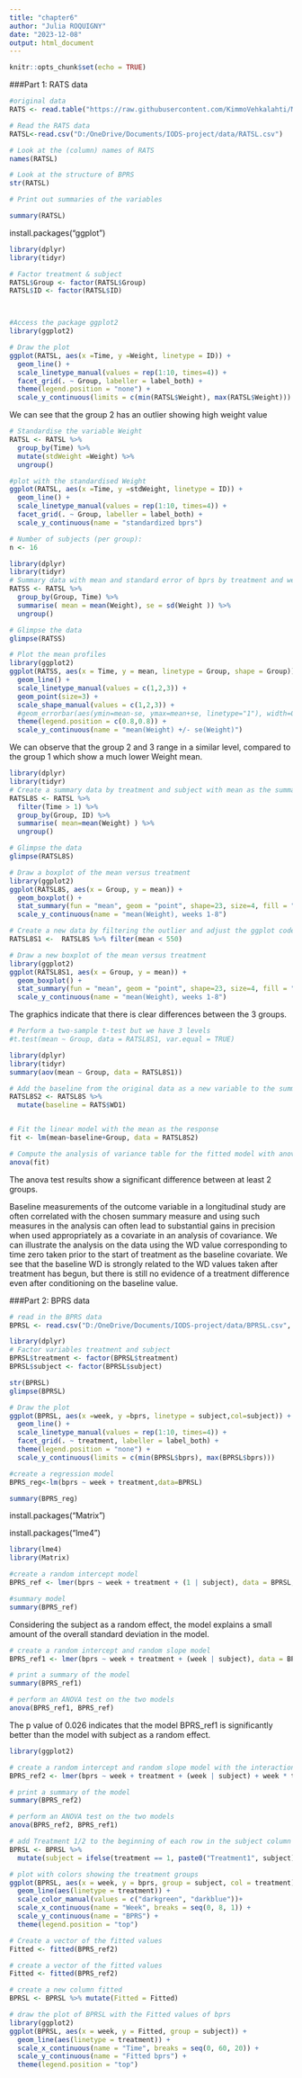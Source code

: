 ```yaml
---
title: "chapter6"
author: "Julia ROQUIGNY"
date: "2023-12-08"
output: html_document
---
```


```r
knitr::opts_chunk$set(echo = TRUE)
```

###Part 1: RATS data 

```r
#original data 
RATS <- read.table("https://raw.githubusercontent.com/KimmoVehkalahti/MABS/master/Examples/data/rats.txt", header = TRUE, sep = '\t')

# Read the RATS data
RATSL<-read.csv("D:/OneDrive/Documents/IODS-project/data/RATSL.csv")

# Look at the (column) names of RATS
names(RATSL)

# Look at the structure of BPRS
str(RATSL)

# Print out summaries of the variables

summary(RATSL)

```

install.packages("ggplot")


```r
library(dplyr)
library(tidyr)

# Factor treatment & subject
RATSL$Group <- factor(RATSL$Group)
RATSL$ID <- factor(RATSL$ID)



#Access the package ggplot2
library(ggplot2)

# Draw the plot
ggplot(RATSL, aes(x =Time, y =Weight, linetype = ID)) +
  geom_line() +
  scale_linetype_manual(values = rep(1:10, times=4)) +
  facet_grid(. ~ Group, labeller = label_both) +
  theme(legend.position = "none") + 
  scale_y_continuous(limits = c(min(RATSL$Weight), max(RATSL$Weight)))


```
We can see that the group 2 has an outlier showing high weight value

```r
# Standardise the variable Weight
RATSL <- RATSL %>%
  group_by(Time) %>%
  mutate(stdWeight =Weight) %>%
  ungroup()

#plot with the standardised Weight
ggplot(RATSL, aes(x =Time, y =stdWeight, linetype = ID)) +
  geom_line() +
  scale_linetype_manual(values = rep(1:10, times=4)) +
  facet_grid(. ~ Group, labeller = label_both) +
  scale_y_continuous(name = "standardized bprs")


```

```r
# Number of subjects (per group):
n <- 16

library(dplyr)
library(tidyr)
# Summary data with mean and standard error of bprs by treatment and week 
RATSS <- RATSL %>%
  group_by(Group, Time) %>%
  summarise( mean = mean(Weight), se = sd(Weight )) %>%
  ungroup()

# Glimpse the data
glimpse(RATSS)

# Plot the mean profiles
library(ggplot2)
ggplot(RATSS, aes(x = Time, y = mean, linetype = Group, shape = Group)) +
  geom_line() +
  scale_linetype_manual(values = c(1,2,3)) +
  geom_point(size=3) +
  scale_shape_manual(values = c(1,2,3)) +
  #geom_errorbar(aes(ymin=mean-se, ymax=mean+se, linetype="1"), width=0.3) +
  theme(legend.position = c(0.8,0.8)) +
  scale_y_continuous(name = "mean(Weight) +/- se(Weight)")


```
We can observe that the group 2 and 3 range in a similar level, compared to the group 1 which show a much lower Weight mean. 

```r
library(dplyr)
library(tidyr)
# Create a summary data by treatment and subject with mean as the summary variable (ignoring baseline week 1)
RATSL8S <- RATSL %>%
  filter(Time > 1) %>%
  group_by(Group, ID) %>%
  summarise( mean=mean(Weight) ) %>%
  ungroup()

# Glimpse the data
glimpse(RATSL8S)

# Draw a boxplot of the mean versus treatment
library(ggplot2)
ggplot(RATSL8S, aes(x = Group, y = mean)) +
  geom_boxplot() +
  stat_summary(fun = "mean", geom = "point", shape=23, size=4, fill = "white") +
  scale_y_continuous(name = "mean(Weight), weeks 1-8")


```


```r
# Create a new data by filtering the outlier and adjust the ggplot code the draw the plot again with the new data
RATSL8S1 <-  RATSL8S %>% filter(mean < 550)

# Draw a new boxplot of the mean versus treatment
library(ggplot2)
ggplot(RATSL8S1, aes(x = Group, y = mean)) +
  geom_boxplot() +
  stat_summary(fun = "mean", geom = "point", shape=23, size=4, fill = "white") +
  scale_y_continuous(name = "mean(Weight), weeks 1-8")

```
The graphics indicate that there is clear differences between the 3 groups. 

```r

# Perform a two-sample t-test but we have 3 levels 
#t.test(mean ~ Group, data = RATSL8S1, var.equal = TRUE)

library(dplyr)
library(tidyr)
summary(aov(mean ~ Group, data = RATSL8S1))

# Add the baseline from the original data as a new variable to the summary data
RATSL8S2 <- RATSL8S %>%
  mutate(baseline = RATS$WD1)


# Fit the linear model with the mean as the response 
fit <- lm(mean~baseline+Group, data = RATSL8S2)

# Compute the analysis of variance table for the fitted model with anova()
anova(fit)

```

The anova test results show a significant difference between at least 2 groups. 

Baseline measurements of the outcome variable in a longitudinal study are often correlated with the chosen summary measure and using such measures in the analysis can often lead to substantial gains in precision when used appropriately as a covariate in an analysis of covariance. We can illustrate the analysis on the data using the WD value corresponding to time zero taken prior to the start of treatment as the baseline covariate.
We see that the baseline WD is strongly related to the WD values taken after treatment has begun, but there is still no evidence of a treatment difference even after conditioning on the baseline value.

###Part 2: BPRS data 


```r
# read in the BPRS data
BPRSL <- read.csv("D:/OneDrive/Documents/IODS-project/data/BPRSL.csv", header = TRUE)

library(dplyr)
# Factor variables treatment and subject
BPRSL$treatment <- factor(BPRSL$treatment)
BPRSL$subject <- factor(BPRSL$subject)

str(BPRSL)
glimpse(BPRSL)

```

```r
# Draw the plot
ggplot(BPRSL, aes(x =week, y =bprs, linetype = subject,col=subject)) +
  geom_line() +
  scale_linetype_manual(values = rep(1:10, times=4)) +
  facet_grid(. ~ treatment, labeller = label_both) +
  theme(legend.position = "none") + 
  scale_y_continuous(limits = c(min(BPRSL$bprs), max(BPRSL$bprs)))
```

```r
#create a regression model
BPRS_reg<-lm(bprs ~ week + treatment,data=BPRSL)

summary(BPRS_reg)
```

install.packages("Matrix")

install.packages("lme4")


```r
library(lme4)
library(Matrix)

#create a random intercept model 
BPRS_ref <- lmer(bprs ~ week + treatment + (1 | subject), data = BPRSL, REML = FALSE)

#summary model 
summary(BPRS_ref)
```
Considering  the subject as a random effect, the model explains a  small amount of the overall standard deviation in the model.

```r

# create a random intercept and random slope model
BPRS_ref1 <- lmer(bprs ~ week + treatment + (week | subject), data = BPRSL, REML = FALSE)

# print a summary of the model
summary(BPRS_ref1)

# perform an ANOVA test on the two models
anova(BPRS_ref1, BPRS_ref)

```
The  p value of 0.026 indicates that the model BPRS_ref1 is significantly better than the model with subject as a random effect. 

```r
library(ggplot2)

# create a random intercept and random slope model with the interaction
BPRS_ref2 <- lmer(bprs ~ week + treatment + (week | subject) + week * treatment, data = BPRSL, REML = FALSE)

# print a summary of the model
summary(BPRS_ref2)

# perform an ANOVA test on the two models
anova(BPRS_ref2, BPRS_ref1)

# add Treatment 1/2 to the beginning of each row in the subject column 
BPRSL <- BPRSL %>%
  mutate(subject = ifelse(treatment == 1, paste0("Treatment1", subject), paste0("Treatment2", subject)))

# plot with colors showing the treatment groups
ggplot(BPRSL, aes(x = week, y = bprs, group = subject, col = treatment)) +
  geom_line(aes(linetype = treatment)) +
  scale_color_manual(values = c("darkgreen", "darkblue"))+
  scale_x_continuous(name = "Week", breaks = seq(0, 8, 1)) +
  scale_y_continuous(name = "BPRS") +
  theme(legend.position = "top")

# Create a vector of the fitted values
Fitted <- fitted(BPRS_ref2)

```
```r
# create a vector of the fitted values
Fitted <- fitted(BPRS_ref2)

# create a new column fitted 
BPRSL <- BPRSL %>% mutate(Fitted = Fitted)

# draw the plot of BPRSL with the Fitted values of bprs
library(ggplot2)
ggplot(BPRSL, aes(x = week, y = Fitted, group = subject)) +
  geom_line(aes(linetype = treatment)) +
  scale_x_continuous(name = "Time", breaks = seq(0, 60, 20)) +
  scale_y_continuous(name = "Fitted bprs") +
  theme(legend.position = "top")


```


